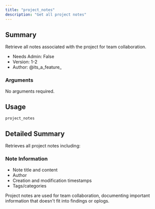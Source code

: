 ```yaml
---
title: "project_notes"
description: "Get all project notes"
---
```


## Summary

Retrieve all notes associated with the project for team collaboration.

- Needs Admin: False
- Version: 1-2
- Author: @its_a_feature_

### Arguments

No arguments required.

## Usage

```
project_notes
```

## Detailed Summary

Retrieves all project notes including:

### Note Information
- Note title and content
- Author
- Creation and modification timestamps
- Tags/categories

Project notes are used for team collaboration, documenting important information that doesn't fit into findings or oplogs.
